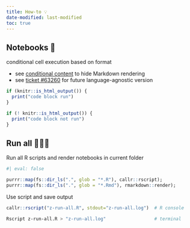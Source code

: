 ```yaml
---
title: How-to 💡
date-modified: last-modified
toc: true
---
```


## Notebooks 📒

conditional cell execution based on format

- see [conditional content](https://quarto.org/docs/authoring/conditional.html) to hide Markdown rendering
- see [ticket #63260](https://github.com/quarto-dev/quarto-cli/discussions/3260) for future language-agnostic version

```r
if (knitr::is_html_output()) {
  print("code block run")
}
```

```r
if (! knitr::is_html_output()) {
  print("code block not run")
}
```

## Run all 🏃🏼‍♀️

Run all R scripts and render notebooks in current folder

```r
#| eval: false

purrr::map(fs::dir_ls(".", glob = "*.R"), callr::rscript);
purrr::map(fs::dir_ls(".", glob = "*.Rmd"), rmarkdown::render);
```

Use script and save output

```R
callr::rscript("z-run-all.R", stdout="z-run-all.log")  # R console
```

```sh
Rscript z-run-all.R > "z-run-all.log"                  # terminal
```
